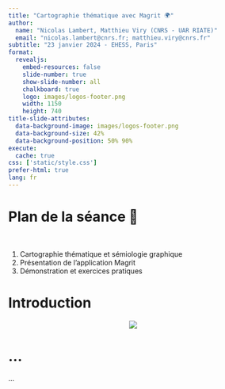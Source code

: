 ```yaml
---
title: "Cartographie thématique avec Magrit 🌍"
author:
  name: "Nicolas Lambert, Matthieu Viry (CNRS - UAR RIATE)"
  email: "nicolas.lambert@cnrs.fr; matthieu.viry@cnrs.fr"
subtitle: "23 janvier 2024 - EHESS, Paris"
format:
  revealjs:
    embed-resources: false
    slide-number: true
    show-slide-number: all
    chalkboard: true
    logo: images/logos-footer.png
    width: 1150
    height: 740
title-slide-attributes:
  data-background-image: images/logos-footer.png
  data-background-size: 42%
  data-background-position: 50% 90%
execute:
  cache: true
css: ['static/style.css']
prefer-html: true
lang: fr
---
```



# Plan de la séance 📝

<br />

1. Cartographie thématique et sémiologie graphique
2. Présentation de l'application Magrit
3. Démonstration et exercices pratiques

# Introduction

<center>
<img src="images/Magrit-red-black-description.png">
</center>

# ...

...